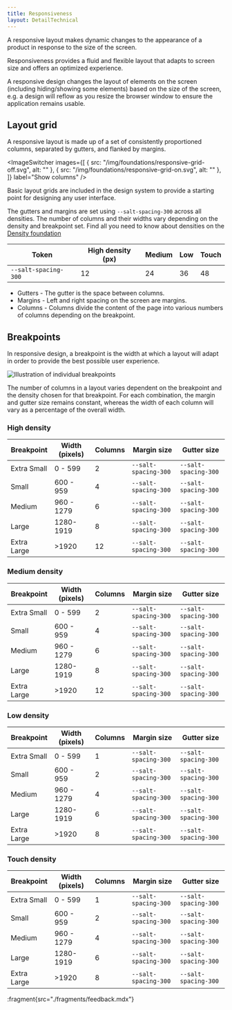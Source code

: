 ```yaml
---
title: Responsiveness
layout: DetailTechnical
---
```


A responsive layout makes dynamic changes to the appearance of a product in response to the size of the screen.

Responsiveness provides a fluid and flexible layout that adapts to screen size and offers an optimized experience.

A responsive design changes the layout of elements on the screen (including hiding/showing some elements) based on the size of the screen, e.g. a design will reflow as you resize the browser window to ensure the application remains usable.

## Layout grid

A responsive layout is made up of a set of consistently proportioned columns, separated by gutters, and flanked by margins.

<ImageSwitcher
  images={[
    { src: "/img/foundations/responsive-grid-off.svg", alt: "" },
    { src: "/img/foundations/responsive-grid-on.svg", alt: "" },
  ]}
  label="Show columns"
/>

Basic layout grids are included in the design system to provide a starting point for designing any user interface.

The gutters and margins are set using `--salt-spacing-300` across all densities. The number of columns and their widths vary depending on the density and breakpoint set. Find all you need to know about densities on the [Density foundation](./density)

| Token                | High density (px) | Medium | Low | Touch |
| -------------------- | ----------------- | ------ | --- | ----- |
| `--salt-spacing-300` | 12                | 24     | 36  | 48    |

- Gutters - The gutter is the space between columns.
- Margins - Left and right spacing on the screen are margins.
- Columns - Columns divide the content of the page into various numbers of columns depending on the breakpoint.

## Breakpoints

In responsive design, a breakpoint is the width at which a layout will adapt in order to provide the best possible user experience.

<Image
  src="/img/foundations/responsive-breakpoints.svg"
  alt="Illustration of individual breakpoints"
/>

The number of columns in a layout varies dependent on the breakpoint and the density chosen for that breakpoint. For each combination, the margin and gutter size remains constant, whereas the width of each column will vary as a percentage of the overall width.

### High density

| Breakpoint  | Width (pixels) | Columns | Margin size          | Gutter size          |
| ----------- | -------------- | ------- | -------------------- | -------------------- |
| Extra Small | 0 - 599        | 2       | `--salt-spacing-300` | `--salt-spacing-300` |
| Small       | 600 - 959      | 4       | `--salt-spacing-300` | `--salt-spacing-300` |
| Medium      | 960 - 1279     | 6       | `--salt-spacing-300` | `--salt-spacing-300` |
| Large       | 1280-1919      | 8       | `--salt-spacing-300` | `--salt-spacing-300` |
| Extra Large | >1920          | 12      | `--salt-spacing-300` | `--salt-spacing-300` |

### Medium density

| Breakpoint  | Width (pixels) | Columns | Margin size          | Gutter size          |
| ----------- | -------------- | ------- | -------------------- | -------------------- |
| Extra Small | 0 - 599        | 2       | `--salt-spacing-300` | `--salt-spacing-300` |
| Small       | 600 - 959      | 4       | `--salt-spacing-300` | `--salt-spacing-300` |
| Medium      | 960 - 1279     | 6       | `--salt-spacing-300` | `--salt-spacing-300` |
| Large       | 1280-1919      | 8       | `--salt-spacing-300` | `--salt-spacing-300` |
| Extra Large | >1920          | 12      | `--salt-spacing-300` | `--salt-spacing-300` |

### Low density

| Breakpoint  | Width (pixels) | Columns | Margin size          | Gutter size          |
| ----------- | -------------- | ------- | -------------------- | -------------------- |
| Extra Small | 0 - 599        | 1       | `--salt-spacing-300` | `--salt-spacing-300` |
| Small       | 600 - 959      | 2       | `--salt-spacing-300` | `--salt-spacing-300` |
| Medium      | 960 - 1279     | 4       | `--salt-spacing-300` | `--salt-spacing-300` |
| Large       | 1280-1919      | 6       | `--salt-spacing-300` | `--salt-spacing-300` |
| Extra Large | >1920          | 8       | `--salt-spacing-300` | `--salt-spacing-300` |

### Touch density

| Breakpoint  | Width (pixels) | Columns | Margin size          | Gutter size          |
| ----------- | -------------- | ------- | -------------------- | -------------------- |
| Extra Small | 0 - 599        | 1       | `--salt-spacing-300` | `--salt-spacing-300` |
| Small       | 600 - 959      | 2       | `--salt-spacing-300` | `--salt-spacing-300` |
| Medium      | 960 - 1279     | 4       | `--salt-spacing-300` | `--salt-spacing-300` |
| Large       | 1280-1919      | 6       | `--salt-spacing-300` | `--salt-spacing-300` |
| Extra Large | >1920          | 8       | `--salt-spacing-300` | `--salt-spacing-300` |

:fragment{src="./fragments/feedback.mdx"}
